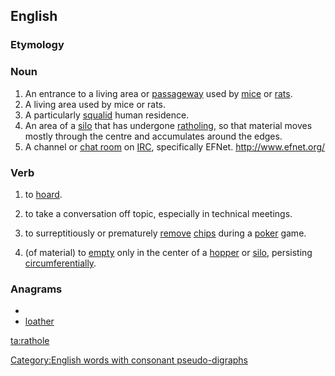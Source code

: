 ==English==

===Etymology===
{{compound|rat|hole}}

===Noun===
{{en-noun}}

# An entrance to a living area or [[passageway]] used by [[mice]] or [[rats]].
# A living area used by mice or rats.
# A particularly [[squalid]] human residence.
# An area of a [[silo]] that has undergone [[ratholing]], so that material moves mostly through the centre and accumulates around the edges.
# A channel or [[chat room]] on [[IRC]], specifically EFNet. http://www.efnet.org/

===Verb===
{{en-verb|rathol|es}}

# {{transitive}} to [[hoard]].
# {{transitive}} to take a conversation off topic, especially in technical meetings.
# {{transitive}} to surreptitiously or prematurely [[remove]] [[chips]] during a [[poker]] game.
# {{intransitive}} (of material) to [[empty]] only in the center of a [[hopper]] or [[silo]], persisting [[circumferential]]ly.

===Anagrams===
* {{alphagram|aehlort}}
* [[loather#English|loather]]

[[Category:English words with consonant pseudo-digraphs]]

[[ta:rathole]]